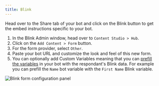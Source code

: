 ```yaml
---
title: Blink
---
```


Head over to the Share tab of your bot and click on the Blink button to get the embed instructions specific to your bot.

1. In the Blink Admin window, head over to `Content Studio > Hub`.
2. Click on the `Add Content > Form` button.
3. For the form provider, select `Other`.
4. Paste your bot URL and customize the look and feel of this new form.
5. You can optionally add Custom Variables meaning that you can [prefill the variables](/editor/variables#prefilled-variables) in your bot with the respondant's Blink data. For example you can prefill the `Name` bot variable with the `First Name` Blink variable.

<Frame>
<img
    src="/images/deploy/blink.jpeg"
    alt="Blink form configuration panel"
  />
</Frame>
